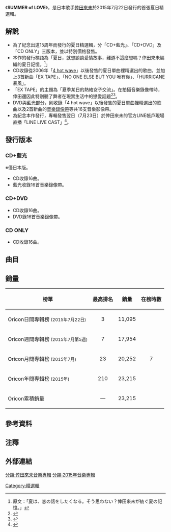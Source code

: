 {{Infobox Album | <!-- See Wikipedia:WikiProject_Albums -->
| Name        = SUMMER of LOVE
| Type        = [[精選輯|精選輯]]
| Artist      = [[倖田來未|倖田來未]]
| Cover       = SUMMER_of_LOVE.jpg
| Released    = 2015年7月22日{{flagicon|JPN}}<br />2015年7月31日{{flagicon|TWN}}
| Recorded    = 
| Genre       = [[J-Pop|J-Pop]]、[[R&B|R&B]]
| Length      = 1:02:38
| Label       = [[rhythm_zone|rhythm zone]]
| Producer    = 
| Chart position        = 
| Certification         =
| Reviews     = 
| Last album  = [[WALK_OF_MY_LIFE|WALK OF MY LIFE]]<br />（2015年）
| This album  = '''SUMMER of LOVE'''<br />（2015年）
| Next album  = [[KODA_KUMI_LIVE_TOUR_2015_〜WALK_OF_MY_LIFE〜_supported_by_Mercedes-Benz|Koda Kumi 15th Anniversary Live Tour 2015～WALK OF MY LIFE～]]<br />（2015年）
}}
《'''SUMMER of LOVE'''》，是日本歌手[[倖田來未|倖田來未]]於2015年7月22日發行的首張夏日精選輯。

== 解說 ==
*為了紀念出道15周年而發行的夏日精選輯，分「CD+藍光」、「CD+DVD」及「CD ONLY」三版本，並以特別價格發售。
*本作的發行標語為「夏日，就想談談愛情故事，難道不這麼想嗎？倖田來未編織的夏日記憶。<ref group="注">原文：「夏は、恋の話をしたくなる。そう思わない？倖田來未が紡ぐ夏の記憶。」</ref>」
*CD收錄從2006年「[[4_hot_wave|4 hot wave]]」以後發售的夏日單曲裡精選出的歌曲，並加上3首新曲「EX TAPE」、「NO ONE ELSE BUT YOU 唯有你」、「HURRICANE 暴風」。
*「EX TAPE」的主題為「夏季某日的熱絡女子交流」。在拍攝音樂錄像帶時，倖田還因此特別聽了舞者在現實生活中的戀愛話題<ref>{{cite web |url=http://www.zh-tw.barks.jp/news/?id=1000004229 |language=zh |title=倖田來未，新歌「EX TAPE」的MV，是夏天某日熱絡的女子交流 |publisher=barks |date=2015-07-15 |accessdate=2015-07-15 |archive-url=https://web.archive.org/web/20150725184143/http://www.zh-tw.barks.jp/news/?id=1000004229 |archive-date=2015-07-25 |dead-url=yes }}</ref><ref>{{cite web |url=http://www.music-lounge.jp/v2/articl/news/detail/?articl=2015/07/10-16:23:00_40326ca06f0d52805f55736141bf8af9 |language=ja |title=2015年夏を彩る「EX TAPE」のMVが遂に解禁！ |publisher=Music Lounge |date=2015-07-10 |accessdate=2015-07-10 |archive-date=2015-07-25 |archive-url=https://web.archive.org/web/20150725155643/http://www.music-lounge.jp/v2/articl/news/detail/?articl=2015%2F07%2F10-16%3A23%3A00_40326ca06f0d52805f55736141bf8af9 |dead-url=no }}</ref>。
*DVD與藍光部分，則收錄「4 hot wave」以後發售的夏日單曲裡精選出的歌曲以及2首新曲的[[音樂錄像帶|音樂錄像帶]]等共16支音樂影像帶。
*為紀念本作發行，專輯發售翌日（7月23日）於倖田來未的官方LINE帳戶現場直播「LINE LIVE CAST」<ref>{{cite web |url=http://news.dwango.jp/index.php?itemid=23519 |language=ja |title=倖田來未 恋のお悩み大募集！LINE生放送で回答 |publisher=dwango |date=2015-07-16 |accessdate=2015-07-16 }}{{Dead link|date=2018年8月 |bot=InternetArchiveBot |fix-attempted=yes }}</ref>。

== 發行版本 ==
=== CD+藍光 ===
※僅日本版。
* CD收錄16曲。
* 藍光收錄16首音樂錄像帶。
=== CD+DVD ===
* CD收錄16曲。
* DVD錄16首音樂錄像帶。
=== CD ONLY ===
* CD收錄16曲。

== 曲目 ==
{{tracklist
| headline        = CD
| total_length    = 1:02:38

| title1          = EX TAPE
| writer1         = Kumi Koda・Unik・Katerina Bramley
| length1         = 3:12

| title2          = HURRICANE
| writer2         = Kumi Koda・Kanata Okajima・Maegan Cottone・Sky Adams
| length2         = 3:58

| title3          = NO ONE ELSE BUT YOU
| writer3         = UTA・Erik Pettersson・Angelica Ahman
| length3         = 3:53

| title4          = I'll be there
| writer4         = 倖田來未 & 萩原慎太郎
| length4         = 4:12

| title5          = With Your Smile
| writer5         = 倖田來未 & 渡邊徹
| length5         = 4:12

| title6          = FREAKY
| writer6         = 倖田來未 & Tommy Henriksen
| length6         = 3:19

| title7          = girls
| writer7         = 森元康介 & 倖田來未
| length7         = 4:38

| title8          = Lick me♥
| writer8         = YOO & 倖田來未
| length8         = 3:29

| title9          = Once Again
| writer9         = Pushim and Shunya Mori & PUSHIM
| length9         = 4:37

| title10         = Lady Go!
| writer10        = 倖田來未 & Kousuke Morimoto
| length10        = 4:52

| title11         = Lollipop
| writer11        = 倖田來未 & Ian Curnow・Julie Morrision・Jane Vaughan
| length11        = 3:22

| title12         = Poppin' love cocktail feat. TEEDA
| writer12        = BACK-ON & Kumi Koda・TEEDA
| length12        = 5:01

| title13         = V.I.P.
| writer13        = Toby Gad & Kumi Koda・Toby Gad and Jessica Cornish
| length13        = 3:05

| title14         = LALALALALA
| writer14        = 倖田來未 & Figge Bostrom・Anna Engh
| length14        = 3:37

| title15         = TOUCH DOWN
| writer15        = Kumi Koda・Toby Gad (Europe & Asia: Gad Songs LLC c・o BMG Rights Management)
| length15        = 3:45

| title16         = HOTEL
| writer16        = Didrik Thott・Sebastian Thott・Ylva Dimberg & Kumi Koda
| length16        = 3:21
}}
{{tracklist
| headline        = DVD/藍光
| collapsed = yes
| extra_column    = 導演
| total_length    = 

| title1          = EX TAPE
| extra1          = YKBX
| length1         = 

| title2          = HURRICANE
| extra2          = YKBX
| length2         = 

| title3          = I'll be there
| extra3          = 久保茂昭
| length3         = 

| title4          = 人魚公主
| extra4          = 田所貴司
| length4         = 

| title5          = JUICY
| extra5          = 久保茂昭
| length5         =

| title6          = FREAKY
| extra6          = 田所貴司
| length6         =

| title7          = Run For Your Life
| extra7          = 久保茂昭
| length7         =

| title8          = Lick me♥
| extra8          = 久保茂昭
| length8         = 

| title9          = 奔跑!
| extra9          = セキ★リュウジ
| length9         = 

| title10         = That Ain't Cool
| note10          = Koda Kumi feat. Fergie
| extra10         = FATIMA ROBINSON
| length10        = 

| title11         = Lollipop
| extra11         = セキ★リュウジ
| length11        = 

| title12         = Poppin' love cocktail feat. TEEDA
| extra12         = 東弘明
| length12        = 

| title13         = V.I.P.
| extra13         = 東弘明
| length13        = 

| title14         = LALALALALA
| extra14         = Fatima Robinson
| length14        = 

| title15         = TOUCH DOWN
| extra15         = Fatima Robinson
| length15        = 

| title16         = HOTEL
| extra16         = 須藤カンジ
| length16        = 
}}

== 銷量 ==
{| class="wikitable" width="500px" style="font-size:small;"
!榜單
!最高排名
!銷量
!在榜時數
|-
|Oricon日間專輯榜 <small>(2015年7月22日)</small>
|align="center"|3
|11,095
|rowspan="5" align="center"|7
|-
|Oricon週間專輯榜 <small>(2015年7月第5週)</small>
|align="center"|7
|17,954
|-
|Oricon月間專輯榜 <small>(2015年7月)</small>
|align="center"|23
|20,252
|-
|Oricon年間專輯榜 <small>(2015年)</small>
|align="center"|210
|23,215
|-
|Oricon累積銷量
|align="center"|—
|23,215
|}

== 參考資料 ==
{{reflist}}

== 注釋 ==
<div class="references-small" style="-moz-column-count:2; -column-count:2">
<references group="注" />
</div>

== 外部連結 ==
{{倖田來未}}

[[分類:倖田來未音樂專輯|分類:倖田來未音樂專輯]]
[[分類:2015年音樂專輯|分類:2015年音樂專輯]]
[[Category:精選輯|Category:精選輯]]